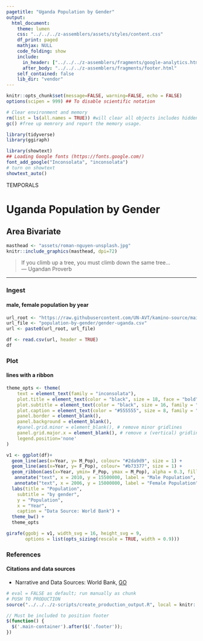 ```yaml
---
pagetitle: "Uganda Population by Gender"
output:
  html_document:
    theme: lumen
    css: "../../../z-assemblers/assets/styles/content.css"
    df_print: paged
    mathjax: NULL
    code_folding: show
    include:
      in_header: ["../../../z-assemblers/fragments/google-analytics.html", "../../../z-assemblers/fragments/header.html"]
      after_body: "../../../z-assemblers/fragments/footer.html"
    self_contained: false
    lib_dir: "vendor"
---
```


```r

knitr::opts_chunk$set(message=FALSE, warning=FALSE, echo = FALSE)
options(scipen = 999) ## To disable scientific notation

# Clear environment and memory
rm(list = ls(all.names = TRUE)) #will clear all objects includes hidden objects.
gc() #free up memrory and report the memory usage.

library(tidyverse)
library(ggiraph)

library(showtext)
## Loading Google fonts (https://fonts.google.com/)
font_add_google("Inconsolata", "inconsolata")
# turn on showtext
showtext_auto()

```

<div class="activity">
TEMPORALS
</div>

# Uganda Population by Gender
## Area Bivariate

```r

masthead <- "assets/roman-nguyen-unsplash.jpg"
knitr::include_graphics(masthead, dpi=72)

```


> If you climb up a tree, you must climb down the same tree...\
--- Ugandan Proverb\


***


### Ingest
#### male, female population by year


```r

url_root <- "https://raw.githubusercontent.com/UN-AVT/kamino-source/main/sources/0-shared/data/"
url_file <- "population-by-gender/gender-uganda.csv"
url <- paste0(url_root, url_file)

df <- read.csv(url, header = TRUE)
df

```


### Plot
#### lines with a ribbon


```r

theme_opts <- theme(
    text = element_text(family = "inconsolata"), 
    plot.title = element_text(color = "black", size = 18, face = "bold", family = "inconsolata"),
    plot.subtitle = element_text(color = "black", size = 16, family = "inconsolata"),
    plot.caption = element_text(color = "#555555", size = 8, family = "inconsolata"),
    panel.border = element_blank(),
    panel.background = element_blank(),
    #panel.grid.minor = element_blank(), # remove minor gridlines
    panel.grid.major.x = element_blank(), # remove x (vertical) gridlines
    legend.position='none'
)

v1 <- ggplot(df)+
  geom_line(aes(x=Year, y= M_Pop), colour= "#2da9d9", size = 1) +
  geom_line(aes(x=Year, y= F_Pop), colour= "#b73377", size = 1) +
  geom_ribbon(aes(x=Year, ymin= F_Pop, ymax = M_Pop), alpha = 0.3, fill = "#ff99cd") +
   annotate("text", x = 2010, y = 15500000, label = "Male Population", angle = 25, size = 4, colour= "#2da9d9") +
   annotate("text", x = 2006, y = 15000000, label = "Female Population", angle = 25, size = 4, colour= "#b73377") +
  labs(title = "Population",
    subtitle = "by gender",
    y = "Population",
    x = "Year",
    caption = "Data Source: World Bank") +
  theme_bw() + 
  theme_opts

girafe(ggobj = v1, width_svg = 16, height_svg = 9,
       options = list(opts_sizing(rescale = TRUE, width = 0.9)))

```


### References
#### Citations and data sources

* Narrative and Data Sources: World Bank, [GO](https://data.worldbank.org/indicator/SP.POP.TOTL.MA.IN){target="_blank"}


```r

# eval = FALSE as default; run manually as chunk
# PUSH TO PRODUCTION
source("../../../z-scripts/create_production_output.R", local = knitr::knit_global())

```


```js

// Must be included to position footer
$(function() {
  $('.main-container').after($('.footer'));
})

```


